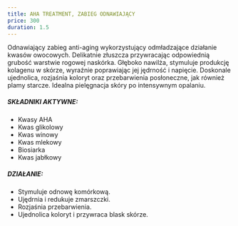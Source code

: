 ---
title: AHA TREATMENT, ZABIEG ODNAWIAJĄCY
price: 300
duration: 1.5
---

Odnawiający zabieg anti-aging wykorzystujący odmładzające działanie kwasów
owocowych. Delikatnie złuszcza przywracając odpowiednią grubość warstwie rogowej
naskórka. Głęboko nawilża, stymuluje produkcję kolagenu w skórze, wyraźnie
poprawiając jej jędrność i napięcie. Doskonale ujednolica, rozjaśnia koloryt oraz
przebarwienia posłoneczne, jak również plamy starcze. Idealna pielęgnacja skóry po
intensywnym opalaniu.

##### SKŁADNIKI AKTYWNE:

- Kwasy AHA
- Kwas glikolowy
- Kwas winowy
- Kwas mlekowy
- Biosiarka
- Kwas jabłkowy

##### DZIAŁANIE:

- Stymuluje odnowę komórkową.
- Ujędrnia i redukuje zmarszczki.
- Rozjaśnia przebarwienia.
- Ujednolica koloryt i przywraca blask skórze.
